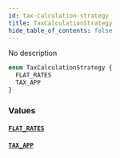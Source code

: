 ```yaml
---
id: tax-calculation-strategy
title: TaxCalculationStrategy
hide_table_of_contents: false
---
```


No description

```graphql
enum TaxCalculationStrategy {
  FLAT_RATES
  TAX_APP
}
```

### Values

#### [`FLAT_RATES`](#)

#### [`TAX_APP`](#)
